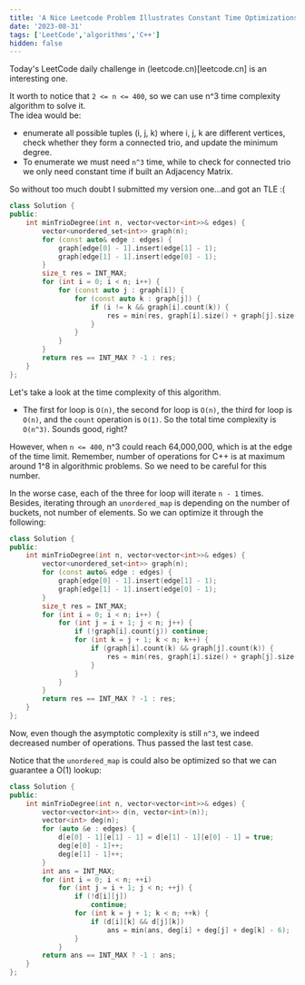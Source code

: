 ```yaml
---
title: 'A Nice Leetcode Problem Illustrates Constant Time Optimizations in Algorithmic Complexity'
date: '2023-08-31'
tags: ['LeetCode','algorithms','C++']
hidden: false
---
```


Today's LeetCode daily challenge in (leetcode.cn)[leetcode.cn] is an interesting one. 

<CustomImage
  src="https://raw.githubusercontent.com/mrn3088/my-blogposts/main/images/08-31-23-pic1.png"
  alt="Minimum Degree of a Connected Trio in a Graph"
/>

<CustomImage
  src="https://raw.githubusercontent.com/mrn3088/my-blogposts/main/images/08-31-23-pic2.png"
  alt="Minimum Degree of a Connected Trio in a Graph"
/>

It worth to notice that `2 <= n <= 400`, so we can use n^3 time complexity algorithm to solve it.  
The idea would be: 
- enumerate all possible tuples (i, j, k) where i, j, k are different vertices, check whether they form a connected trio, and update the minimum degree.
- To enumerate we must need `n^3` time, while to check for connected trio we only need constant time if built an Adjacency Matrix.  

So without too much doubt I submitted my version one...and got an TLE :(

```cpp
class Solution {
public:
    int minTrioDegree(int n, vector<vector<int>>& edges) {
        vector<unordered_set<int>> graph(n);
        for (const auto& edge : edges) {
            graph[edge[0] - 1].insert(edge[1] - 1);
            graph[edge[1] - 1].insert(edge[0] - 1);
        }
        size_t res = INT_MAX;
        for (int i = 0; i < n; i++) {
            for (const auto j : graph[i]) {
                for (const auto k : graph[j]) {
                    if (i != k && graph[i].count(k)) {
                        res = min(res, graph[i].size() + graph[j].size() + graph[k].size() - 6);
                    }
                }
            }
        }
        return res == INT_MAX ? -1 : res;
    }
};
```
<CustomImage
  src="https://raw.githubusercontent.com/mrn3088/my-blogposts/main/images/08-20-23-pic3.png"
  alt="TLE Picture"
/>

Let's take a look at the time complexity of this algorithm. 

- The first for loop is `O(n)`, the second for loop is `O(n)`, the third for loop is `O(n)`, and the `count` operation is `O(1)`. So the total time complexity is `O(n^3)`. Sounds good, right?

However, when `n <= 400`,  n^3 could reach 64,000,000, which is at the edge of the time limit. Remember, number of operations for C++ is at maximum around 1^8 in algorithmic problems. So we need to be careful for this number. 

In the worse case, each of the three for loop will iterate `n - 1` times. Besides, iterating through an `unordered_map` is depending on the number of buckets, not number of elements. So we can optimize it through the following: 

```cpp
class Solution {
public:
    int minTrioDegree(int n, vector<vector<int>>& edges) {
        vector<unordered_set<int>> graph(n);
        for (const auto& edge : edges) {
            graph[edge[0] - 1].insert(edge[1] - 1);
            graph[edge[1] - 1].insert(edge[0] - 1);
        }
        size_t res = INT_MAX;
        for (int i = 0; i < n; i++) {
            for (int j = i + 1; j < n; j++) {
                if (!graph[i].count(j)) continue;
                for (int k = j + 1; k < n; k++) {
                    if (graph[i].count(k) && graph[j].count(k)) {
                        res = min(res, graph[i].size() + graph[j].size() + graph[k].size() - 6);
                    }
                }
            }
        }
        return res == INT_MAX ? -1 : res;
    }
};
```

Now, even though the asymptotic complexity is still `n^3`, we indeed decreased number of operations. Thus passed the last test case. 

<CustomImage
  src="https://raw.githubusercontent.com/mrn3088/my-blogposts/main/images/08-20-23-pic4.png"
  alt="V2"
/>

Notice that the `unordered_map` is could also be optimized so that we can guarantee a O(1) lookup: 

```cpp
class Solution {
public:
    int minTrioDegree(int n, vector<vector<int>>& edges) {
        vector<vector<int>> d(n, vector<int>(n));
        vector<int> deg(n);
        for (auto &e : edges) {
            d[e[0] - 1][e[1] - 1] = d[e[1] - 1][e[0] - 1] = true;
            deg[e[0] - 1]++;
            deg[e[1] - 1]++;
        }
        int ans = INT_MAX;
        for (int i = 0; i < n; ++i)
            for (int j = i + 1; j < n; ++j) {
                if (!d[i][j])
                    continue;
                for (int k = j + 1; k < n; ++k) {
                    if (d[i][k] && d[j][k]) 
                        ans = min(ans, deg[i] + deg[j] + deg[k] - 6);
                }
            }
        return ans == INT_MAX ? -1 : ans;
    }
};

```


<CustomImage
  src="https://raw.githubusercontent.com/mrn3088/my-blogposts/main/images/08-20-23-pic4.png"
  alt="V3"
/>